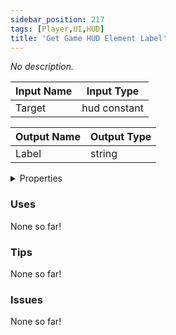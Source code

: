 ```yaml
---
sidebar_position: 217
tags: [Player,UI,HUD]
title: 'Get Game HUD Element Label'
---
```


*No description.*






<EsbSvg />

| Input Name | Input Type |
|-----------|-----------|
| Target | hud constant |

| Output Name | Output Type |
|-----------|-----------|
| Label | string |


<details>
  <summary>Properties</summary>
  <div>
    <div>
    <table>
      <thead>
        <tr>
          <th>Is beta required?</th>
          <th>❌</th>
        </tr>
        <tr>
          <th>Is this chip a trolling risk?</th>
          <th>❌</th>
        </tr>
        <tr>
          <th>Is this chip a role assignment risk?</th>
          <th>❌</th>
        </tr>
        <tr>
          <th>Chip UUID</th>
          <th>98ef89de-7a1b-4043-8071-b5cda41030cd</th>
        </tr>
      </thead>
    </table>
    </div>
  </div>
</details>

### Uses

None so far!

### Tips

None so far!

### Issues

None so far!